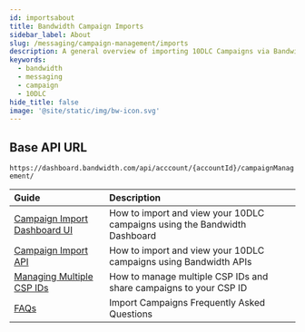 ```yaml
---
id: importsabout
title: Bandwidth Campaign Imports
sidebar_label: About
slug: /messaging/campaign-management/imports
description: A general overview of importing 10DLC Campaigns via Bandwidths Campaign Imports
keywords:
  - bandwidth
  - messaging
  - campaign
  - 10DLC
hide_title: false
image: '@site/static/img/bw-icon.svg'
---
```


## Base API URL

`https://dashboard.bandwidth.com/api/acccount/{accountId}/campaignManagement/`

| Guide | Description |
|:------|:------------|
|[Campaign Import Dashboard UI](./imports-ui) | How to import and view your 10DLC campaigns using the Bandwidth Dashboard |
|[Campaign Import API](./imports-api) | How to import and view your 10DLC campaigns using Bandwidth APIs |
|[Managing Multiple CSP IDs](./manage-multiple-csp) | How to manage multiple CSP IDs and share campaigns to your CSP ID |
|[FAQs](./faq) | Import Campaigns Frequently Asked Questions |
